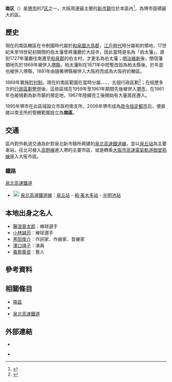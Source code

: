 
{{日本區
| 自治體名=南區
| 圖像=[[File:Sakurai-jinja_haiden.jpg|240px]]
| 圖像說明=[[櫻井神社|櫻井神社]]（上神谷八幡宮）{{Infobox mapframe|zoom=11|frame-width=240}}
| 日文原名=南区
| 平假名=みなみく
| 羅馬字拼音=Minami-ku
| 區章=
| 都道府縣=大阪府
| 市=堺市
| 支廳=
| 編號=27145-4
| 面積=40.44
| 邊界未定=
| 人口=143,330<ref>{{Cite web| url=http://www.city.sakai.lg.jp/shisei/tokei/suikei.html| title=推計人口・世帯数| date=2017-12-15| publisher=堺市政府| accessdate=2017-12-16| language=ja| archive-date=2017-12-08| archive-url=https://web.archive.org/web/20171208174827/http://www.city.sakai.lg.jp/shisei/tokei/suikei.html| dead-url=no}}</ref>
| 統計時間=2017年12月1日
| 自治體=堺市（[[西区_(堺市)|西区]]、[[中区_(堺市)|中区]]）、[[和泉市|和泉市]]、[[河内長野市|河内長野市]]、[[大阪狹山市|大阪狹山市]]
| 樹= 
| 花= 
| 其他象徵物=
| 其他象徵=
| 郵遞區號=590-0141
| 所在地=南区桃山台一丁1番1号<br>{{coord|34|29|11.5|N|135|29|26.06|E|type:adm3rd_region:JP|display=inline}}
| 電話號碼=72-290-1800
| 外部連結=http://www.city.sakai.lg.jp/minami
| 經度=
| 緯度=
| 地圖=Location of Minami ward Sakai city Osaka prefecture Japan.svg
| 註記=
}}
'''南区'''（{{jpn|j=南区|hg=みなみく|rm=Minami ku|f=y}}）是[[堺市|堺市]]的7[[行政区|区]]之一，大阪周邊最主要的[[新市鎮|新市鎮]]{{tsl|ja|泉北ニュータウン|泉北新市鎮}}位於本區內<ref>{{Cite web| url=http://www.city.sakai.lg.jp/minami/kunitsuite/gaiyo.html| title=区の概要| date=2012-12-19| publisher=堺市南區公所| accessdate=2017-12-28| language=ja| archive-date=2020-10-13| archive-url=https://web.archive.org/web/20201013090227/http://www.city.sakai.lg.jp/minami/kunitsuite/gaiyo.html| dead-url=no}}</ref>，為堺市面積最大的區。

== 歷史 ==
現在的南區轄區在令制國時代屬於[[和泉國|和泉國]][[大鳥郡|大鳥郡]]，[[江戶時代|江戶時代]]時分屬{{Tsl|ja|伯太藩}}和{{tsl|ja|関宿藩|關宿藩}}的領地，17世紀末至18世紀初期間的伯太藩曾將藩廳於大庭寺，因此當時是名為「伯太藩」，直到1727年藩廳往南遷至[[和泉郡|和泉郡]]的伯太村，才更名為伯太藩；[[明治維新|明治維新]]後，關宿藩領地先於1869年被併入[[堺縣|堺縣]]，柏太藩則在1871年中短暫改設為柏太縣後，於年底也被併入堺縣，1881年由隨著堺縣被併入大阪府而成為大阪府的轄區。

1889年實施[[町村制|町村制]]，現在的南區範圍在當時分屬{{tsl|ja|北上神村}}、{{tsl|ja|中上神村}}、{{tsl|ja|南上神村}}、{{tsl|ja|美木多村}}、{{tsl|ja|鶴田村 (大阪府)|鶴田村 (大阪府)|鶴田村}}五個行政區劃<ref>{{Cite web| url=http://www.city.sakai.lg.jp/minami/kunitsuite/arekore.html| title=地名のあれこれ| date=2012-12-19| publisher=堺市南區公所| accessdate=2017-12-28| language=ja| archive-date=2020-11-13| archive-url=https://web.archive.org/web/20201113054812/https://www.city.sakai.lg.jp/minami/kunitsuite/arekore.html| dead-url=no}}</ref>；在經歷多次的[[市町村合併|行政區劃整併]]後，這些區域在1959年至1961年期間先後被併入[[堺市|堺市]]，在1961年也被規劃為新市鎮的預定地，1967年陸續完工後開始有大量居民遷入。

1995年堺市在此區域設立市政府南支所，2006年堺市成為[[政令指定都市|政令指定都市]]后，便直接以南支所的管轄範圍設立為'''南區'''。

== 交通 ==
區內對外軌道交通為針對泉北新市鎮所興建的[[泉北高速鐵道線|泉北高速鐵道線]]，並以[[泉丘站_(日本)|泉丘站]]為主要車站，往北可接入[[高野線|高野線]]進入堺的主要市區，或是轉乘[[大阪市高速電氣軌道|大阪市高速電氣軌道]][[御堂筋線|御堂筋線]]進入大阪市區。

=== 鐵路 ===
; [[泉北高速鐵道|泉北高速鐵道]]
* [[File:Number_prefix_Semboku_Rapid_Railway_line.png|20px]] [[泉北高速鐵道線|泉北高速鐵道線]]：[[泉丘站_(日本)|泉丘站]] - [[栂·美木多站|栂·美木多站]] - [[光明池站|光明池站]]

== 本地出身之名人 ==
* [[藤浪晉太郎|藤浪晉太郎]]：棒球選手
* [[小林誠司|小林誠司]]：棒球選手
* [[黑田俊介|黑田俊介]]：作詞家、作曲家、音樂家
* [[澤口靖子|澤口靖子]]：演員
* [[嘉那蕾音|嘉那蕾音]]：藝人

== 參考資料 ==
{{Reflist}}

== 相關條目 ==
{{Commonscat|Minami-ku, Sakai}}
* [[南區|南區]]
* {{tsl|ja|泉北ニュータウン|泉北新市鎮}}
* [[泉北高速鐵道|泉北高速鐵道]]

== 外部連結 ==
* {{Osmrelation|358778}}
* {{Ja}} {{official website}}

{{大阪府}}